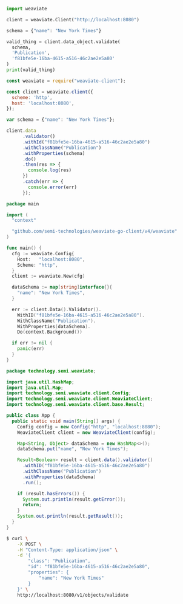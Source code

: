 
<Tabs groupId="languages">
<TabItem value="py" label="Python">

```python
import weaviate

client = weaviate.Client("http://localhost:8080")

schema = {"name": "New York Times"}

valid_thing = client.data_object.validate(
  schema,
  'Publication',
  'f81bfe5e-16ba-4615-a516-46c2ae2e5a80'
)
print(valid_thing)
```

</TabItem>
<TabItem value="js" label="JavaScript">

```js
const weaviate = require("weaviate-client");

const client = weaviate.client({
  scheme: 'http',
  host: 'localhost:8080',
});

var schema = {"name": "New York Times"};

client.data
      .validator()
      .withId("f81bfe5e-16ba-4615-a516-46c2ae2e5a80")
      .withClassName("Publication")
      .withProperties(schema)
      .do()
      .then(res => {
        console.log(res)
      })
      .catch(err => {
        console.error(err)
      });
```

</TabItem>
<TabItem value="go" label="Go">

```go
package main

import (
  "context"

  "github.com/semi-technologies/weaviate-go-client/v4/weaviate"
)

func main() {
  cfg := weaviate.Config{
    Host:   "localhost:8080",
    Scheme: "http",
  }
  client := weaviate.New(cfg)

  dataSchema := map[string]interface{}{
    "name": "New York Times",
  }

  err := client.Data().Validator().
    WithID("f81bfe5e-16ba-4615-a516-46c2ae2e5a80").
    WithClassName("Publication").
    WithProperties(dataSchema).
    Do(context.Background())

  if err != nil {
    panic(err)
  }
}
```

</TabItem>
<TabItem value="java" label="Java">

```java
package technology.semi.weaviate;

import java.util.HashMap;
import java.util.Map;
import technology.semi.weaviate.client.Config;
import technology.semi.weaviate.client.WeaviateClient;
import technology.semi.weaviate.client.base.Result;

public class App {
  public static void main(String[] args) {
    Config config = new Config("http", "localhost:8080");
    WeaviateClient client = new WeaviateClient(config);

    Map<String, Object> dataSchema = new HashMap<>();
    dataSchema.put("name", "New York Times");

    Result<Boolean> result = client.data().validator()
      .withID("f81bfe5e-16ba-4615-a516-46c2ae2e5a80")
      .withClassName("Publication")
      .withProperties(dataSchema)
      .run();

    if (result.hasErrors()) {
      System.out.println(result.getError());
      return;
    }
    System.out.println(result.getResult());
  }
}
```

</TabItem>
<TabItem value="curl" label="Curl">

```bash
$ curl \
    -X POST \
    -H "Content-Type: application/json" \
    -d '{
        "class": "Publication",
        "id": "f81bfe5e-16ba-4615-a516-46c2ae2e5a80",
        "properties": {
            "name": "New York Times"
        }
    }' \
    http://localhost:8080/v1/objects/validate
```

</TabItem>
</Tabs>